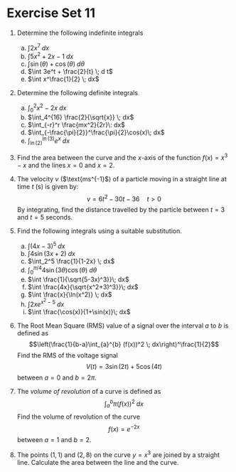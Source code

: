 # Exercise Set 11 {-}

1. Determine the following indefinite integrals
    a. $\int 2x^7\; dx$
    a. $\int 5x^2+2x-1 \; dx$
    a. $\int \sin(\theta)+\cos(\theta) \; d\theta$
    a. $\int 3e^t + \frac{2}{t} \; d t$
    a. $\int x^\frac{1}{2} \; dx$

1. Determine the following definite integrals
    a. $\int_0^2 x^2-2x\; dx$
    a. $\int_4^{16} \frac{2}{\sqrt{x}} \; dx$
    a. $\int_{-r}^r \frac{mx^2}{2r}\: dx$
    a. $\int_{-\frac{\pi}{2}}^\frac{\pi}{2}\cos(x)\; dx$
    a. $\int_{\ln(2)}^{\ln(3)} e^x\; dx$

1. Find the area between the curve and the $x$-axis of the function $f(x)=x^3-x$ and the lines $x=0$ and $x=2$.

1. The velocity $v$ ($\text{ms^{-1}$) of a particle moving in a straight line at time $t$ ($\text{s}$) is given by:
    $$v=6t^2-30t-36\quad t>0$$
    By integrating, find the distance travelled by the particle between $t=3$ and $t=5$ seconds.

1. Find the following integrals using a suitable substitution.
    a. $\int (4x-3)^5 \; dx$
    a. $\int 4\sin(3x+2)\; dx$
    a. $\int_2^5 \frac{1}{1-2x} \; dx$
    a. $\int_0^{\pi/4} 4\sin(3\theta)\cos(\theta)\; d\theta$
    a. $\int \frac{1}{\sqrt{5-3x)^3}}\; dx$
    a. $\int \frac{4x}{\sqrt{x^2+3)^3}}\; dx$
    a. $\int \frac{x}{\ln(x^2)} \; dx$
    a. $\int 2xe^{x^2-5}\; dx$
    a. $\int \frac{\cos(x)}{1+\sin(x)}\; dx$

1. The Root Mean Square (RMS) value of a signal over the interval $a$ to $b$ is defined as
    $$\left(\frac{1}{b-a}\int_{a}^{b} (f(x))^2 \; dx\right)^\frac{1}{2}$$
    Find the RMS of the voltage signal
    $$V(t)=3\sin(2t)+5\cos(4t)$$
    between $a=0$ and $b=2\pi$.

1. The *volume of revolution* of a curve is defined as
    $$\int_a^b \pi (f(x))^2 \; dx$$
    Find the volume of revolution of the curve
    $$f(x)=e^{-2x}$$
    between $a=1$ and $b=2$.

1. The points $(1,1)$ and $(2,8)$ on the curve $y=x^3$ are joined by a straight line. Calculate the area between the line and the curve.